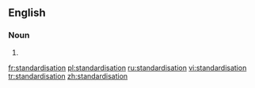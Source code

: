 ==English==

===Noun===
{{en-noun}}

# {{alternative spelling of|standardization}}

[[fr:standardisation]]
[[pl:standardisation]]
[[ru:standardisation]]
[[vi:standardisation]]
[[tr:standardisation]]
[[zh:standardisation]]